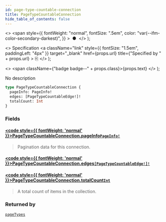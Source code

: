 ```yaml
---
id: page-type-countable-connection
title: PageTypeCountableConnection
hide_table_of_contents: false
---
```


  <>
    <span
      style={{
        fontWeight: "normal",
        fontSize: ".5em",
        color: "var(--ifm-color-secondary-darkest)",
      }}
    >
      &nbsp;●&nbsp;
    </span>
  </>
);

  <>
    Specification
    <a
      className="link"
      style={{ fontSize: "1.5em", paddingLeft: "4px" }}
      target="\_blank"
      href={props.url}
      title={"Specified by " + props.url}
    >
      ⎘
    </a>
  </>
);

  <>
    <span className={"badge badge--" + props.class}>{props.text}</span>
  </>
);

No description

```graphql
type PageTypeCountableConnection {
  pageInfo: PageInfo!
  edges: [PageTypeCountableEdge!]!
  totalCount: Int
}
```

### Fields

#### [<code style={{ fontWeight: 'normal' }}>PageTypeCountableConnection.<b>pageInfo</b></code>](#)<Bullet />[`PageInfo!`](../../../api-reference/miscellaneous/objects/page-info) <Badge class="secondary" text="non-null"/> <Badge class="secondary" text="object"/> <Badge class="secondary" text="miscellaneous"/>

> Pagination data for this connection.

#### [<code style={{ fontWeight: 'normal' }}>PageTypeCountableConnection.<b>edges</b></code>](#)<Bullet />[`[PageTypeCountableEdge!]!`](../../../api-reference/miscellaneous/objects/page-type-countable-edge) <Badge class="secondary" text="non-null"/> <Badge class="secondary" text="object"/> <Badge class="secondary" text="miscellaneous"/>

>

#### [<code style={{ fontWeight: 'normal' }}>PageTypeCountableConnection.<b>totalCount</b></code>](#)<Bullet />[`Int`](../../../api-reference/miscellaneous/scalars/int) <Badge class="secondary" text="scalar"/> <Badge class="secondary" text="miscellaneous"/>

> A total count of items in the collection.

### Returned by

[`pageTypes`](../../../api-reference/pages/queries/page-types) <Badge class="secondary" text="query"/>
